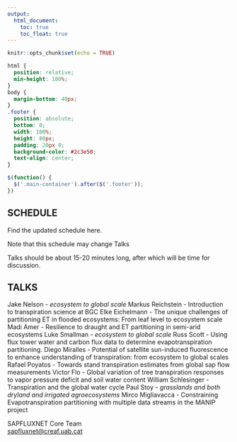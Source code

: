 ```yaml
---
output: 
  html_document:
    toc: true
    toc_float: true
---
```


```r
knitr::opts_chunk$set(echo = TRUE)
```
```css
html {
  position: relative;
  min-height: 100%;
}
body {
  margin-bottom: 40px;
}
.footer {
  position: absolute;
  bottom: 0;
  width: 100%;
  height: 80px;
  padding: 20px 0;
  background-color: #2c3e50;
  text-align: center;
}
```

```js
$(function() {
  $('.main-container').after($('.footer'));
})
```
## SCHEDULE
Find the updated schedule here.

Note that this schedule may change
Talks

Talks should be about 15-20 minutes long, after which will be time for discussion.

## TALKS

Jake Nelson - *ecosystem to global scale*
Markus Reichstein - Introduction to transpiration science at BGC
Elke Eichelmann - The unique challenges of partitioning ET in flooded ecosystems: From leaf level to ecosystem scale
Madi Amer - Resilience to draught and ET partitioning in semi-arid ecosystems
Luke Smallman - *ecosystem to global scale*
Russ Scott - Using flux tower water and carbon flux data to determine evapotranspiration partitioning.
Diego Miralles - Potential of satellite sun-induced fluorescence to enhance understanding of transpiration: from ecosystem to global scales
Rafael Poyatos - Towards stand transpiration estimates from global sap flow measurements
Victor Flo - Global variation of tree transpiration responses to vapor pressure deficit and soil water content
William Schlesinger - Transpiration and the global water cycle
Paul Stoy - *grasslands and both dryland and irrigated agroecosystems*
Mirco Migliavacca - Constraining Evapotranspiration partitioning with multiple data streams in the MANIP project



::: {.footer .text-muted .bg-info}
 <p>SAPFLUXNET Core Team<br>
 <a href="mailto:sapfluxnet@creaf.uab.cat">sapfluxnet@creaf.uab.cat</a></p>
:::